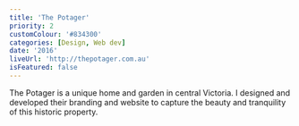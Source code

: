 ```yaml
---
title: 'The Potager'
priority: 2
customColour: '#834300'
categories: [Design, Web dev]
date: '2016'
liveUrl: 'http://thepotager.com.au'
isFeatured: false
---
```


The Potager is a unique home and garden in central Victoria. I designed and developed their branding and website to capture the beauty and tranquility of this historic property.

